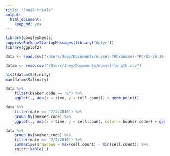 ```yaml
---
title: "Jan28-trials"
output: 
  html_document: 
    keep_md: yes
---
```



```r
library(googlesheets)
suppressPackageStartupMessages(library("dplyr"))
library(ggplot2)

data <- read.csv("/Users/Joey/Documents/mussel-TPC/mussel-TPC/01-28-16-cell-counts-trial.csv")

datam <- read.csv("/Users/Joey/Documents/mussel-length.csv")

hist(datam$Salinity)
max(datam$Salinity)

data %>% 
	filter(beaker.code == "E") %>% 
	ggplot(., aes(x = time, y = cell.count)) + geom_point()

data %>% 
	filter(date == "2/2/2016") %>% 
	group_by(beaker.code) %>% 
	ggplot(., aes(x = time, y = cell.count, color = beaker.code)) + geom_point(size = 3)

data %>% 
	group_by(beaker.code) %>% 
	filter(date == "2/2/2016") %>% 
	summarise(drawdown = max(cell.count) - min(cell.count)) %>%
	knitr::kable(.)
```

